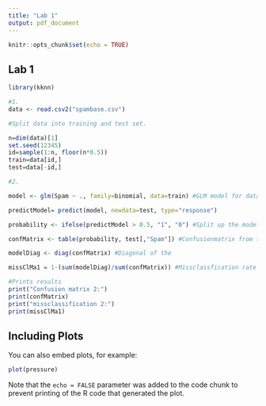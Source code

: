 ```yaml
---
title: "Lab 1"
output: pdf_document
---
```


```r
knitr::opts_chunk$set(echo = TRUE)
```

## Lab 1



```r
library(kknn)

#1.
data <- read.csv2("spambase.csv")

#Split data into training and test set.

n=dim(data)[1]
set.seed(12345)
id=sample(1:n, floor(n*0.5))
train=data[id,]
test=data[-id,]

#2.

model <- glm(Spam ~ ., family=binomial, data=train) #GLM model for data with family binomial --> only 0s and 1s

predictModel= predict(model, newdata=test, type="response") 

probability <- ifelse(predictModel > 0.5, "1", "0") #Split up the model into spam and not spam

confMatrix <- table(probability, test[,"Spam"]) #Confusionmatrix from the model

modelDiag <- diag(confMatrix) #Diagonal of the 

missClMa1 = 1-(sum(modelDiag)/sum(confMatrix)) #Missclassfication rate by dividing the diagonal from the confusionmatricx with the whole confusionmatrix

#Prints results
print("Confusion matrix 2:")
print(confMatrix)
print("missclassification 2:")
print(missClMa1)
```

## Including Plots

You can also embed plots, for example:

```r
plot(pressure)
```

Note that the `echo = FALSE` parameter was added to the code chunk to prevent printing of the R code that generated the plot.
